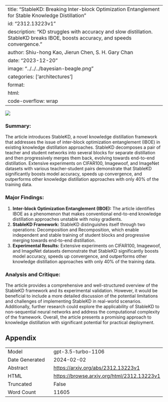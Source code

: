 
---
title: "StableKD: Breaking Inter-block Optimization Entanglement for Stable Knowledge Distillation"
id: "2312.13223v1"
description: "KD struggles with accuracy and slow distillation. StableKD breaks IBOE, boosts accuracy, and speeds convergence."
author: Shiu-hong Kao, Jierun Chen, S. H. Gary Chan
date: "2023-12-20"
image: "../../../bayesian-beagle.png"
categories: ['architectures']
format:
  html:
    code-overflow: wrap
---

![](None)

### **Summary:**
The article introduces StableKD, a novel knowledge distillation framework that addresses the issue of inter-block optimization entanglement (IBOE) in existing knowledge distillation approaches. StableKD decomposes a pair of teacher and student networks into several blocks for separate distillation and then progressively merges them back, evolving towards end-to-end distillation. Extensive experiments on CIFAR100, Imagewoof, and ImageNet datasets with various teacher-student pairs demonstrate that StableKD significantly boosts model accuracy, speeds up convergence, and outperforms other knowledge distillation approaches with only 40% of the training data.

### Major Findings:
1. **Inter-block Optimization Entanglement (IBOE):** The article identifies IBOE as a phenomenon that makes conventional end-to-end knowledge distillation approaches unstable with noisy gradients.
2. **StableKD Framework:** StableKD distinguishes itself through two operations: Decomposition and Recomposition, which enable independent and stable training of student blocks and progressive merging towards end-to-end distillation.
3. **Experimental Results:** Extensive experiments on CIFAR100, Imagewoof, and ImageNet datasets demonstrate that StableKD significantly boosts model accuracy, speeds up convergence, and outperforms other knowledge distillation approaches with only 40% of the training data.

### Analysis and Critique:
The article provides a comprehensive and well-structured overview of the StableKD framework and its experimental validation. However, it would be beneficial to include a more detailed discussion of the potential limitations and challenges of implementing StableKD in real-world scenarios. Additionally, further research could explore the applicability of StableKD to non-sequential neural networks and address the computational complexity of the framework. Overall, the article presents a promising approach to knowledge distillation with significant potential for practical deployment.

## Appendix

|          |          |
|----------|----------|
| Model     | gpt-3.5-turbo-1106       |
| Date Generated     | 2024-02-02       |
| Abstract | [https://arxiv.org/abs/2312.13223v1](https://arxiv.org/abs/2312.13223v1)        |
| HTML     | [https://browse.arxiv.org/html/2312.13223v1](https://browse.arxiv.org/html/2312.13223v1)       |
| Truncated       | False       |
| Word Count       | 11605       |
